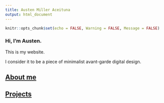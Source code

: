 ```yaml
---
title: Austen Miller Aceituna
output: html_document
---
```


```r
knitr::opts_chunk$set(echo = FALSE, Warning = FALSE, Message = FALSE)
```

### Hi, I'm Austen.

This is my website.

I consider it to be a piece of minimalist avant-garde digital design.

## [About me](https://amaceituna.github.io/about_me/)

## [Projects](https://amaceituna.github.io/projects/)

```r

```

